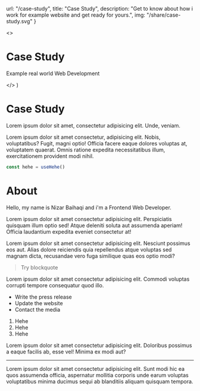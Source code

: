 
  url: "/case-study",
  title: "Case Study",
  description: "Get to know about how i work for example website and get ready for yours.",
  img: "/share/case-study.svg"
}

  <>
    <h1>Case Study</h1>
    <p>Example real world Web Development</p>
  </>
)

# Case Study

Lorem ipsum dolor sit amet, consectetur adipisicing elit. Unde, veniam.

Lorem ipsum dolor sit amet consectetur, adipisicing elit. Nobis, voluptatibus? Fugit, magni optio! Officia facere eaque dolores voluptas at, voluptatem quaerat. Omnis ratione expedita necessitatibus illum, exercitationem provident modi nihil.

```js
const hehe = useHehe()
```

# About

Hello, my name is Nizar Baihaqi and i'm a Frontend Web Developer.

Lorem ipsum dolor sit amet consectetur adipisicing elit. Perspiciatis quisquam illum optio sed! Atque deleniti soluta aut assumenda aperiam! Officia laudantium expedita eveniet consectetur at!

<Placeholder width='900' />

Lorem ipsum dolor sit amet consectetur adipisicing elit. Nesciunt possimus eos aut. Alias dolore reiciendis quia repellendus atque voluptas sed magnam dicta, recusandae vero fuga similique quas eos optio modi?

> Try blockquote

Lorem ipsum dolor sit amet consectetur adipisicing elit. Commodi voluptas corrupti tempore consequatur quod illo.

- Write the press release
- Update the website
- Contact the media

1. Hehe
2. Hehe
3. Hehe

Lorem ipsum dolor sit amet consectetur adipisicing elit. Doloribus possimus a eaque facilis ab, esse vel! Minima ex modi aut?

---

Lorem ipsum dolor sit amet consectetur adipisicing elit. Sunt modi hic ea quos assumenda officia, aspernatur mollitia corporis unde earum voluptas voluptatibus minima ducimus sequi ab blanditiis aliquam quisquam tempora.
